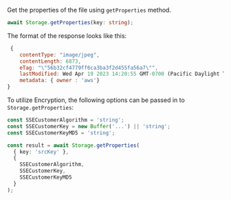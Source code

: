 Get the properties of the file using `getProperties` method.

```typescript
await Storage.getProperties(key: string);
```

The format of the response looks like this:

```js
 {
    contentType: "image/jpeg",
    contentLength: 6873,
    eTag: "\"56b32cf4779ff6ca3ba3f2d455fa56a7\"",
    lastModified: Wed Apr 19 2023 14:20:55 GMT-0700 (Pacific Daylight Time) {},
    metadata: { owner : 'aws'}
}

```

To utilize Encryption, the following options can be passed in to `Storage.getProperties`:

```typescript
const SSECustomerAlgorithm = 'string';
const SSECustomerKey = new Buffer('...') || 'string';
const SSECustomerKeyMD5 = 'string';

const result = await Storage.getProperties(
  { key: 'srcKey' },
  {
    SSECustomerAlgorithm,
    SSECustomerKey,
    SSECustomerKeyMD5
  }
);
```
